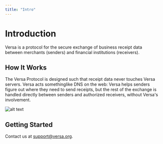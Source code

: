 ```yaml
---
title: "Intro"
---
```


# Introduction

Versa is a protocol for the secure exchange of business receipt data between merchants (senders) and financial institutions (receivers).

## How It Works

The Versa Protocol is designed such that receipt data never touches Versa servers. Versa acts somethinglike DNS on the web: Versa helps senders figure out where they need to send receipts, but the rest of the exchange is handled directly between senders and authorized receivers, without Versa's involvement.

![alt text](https://raw.githubusercontent.com/versa-protocol/docs/main/assets/images/versa_diagram.svg)

## Getting Started

Contact us at <a href="mailto:support@versa.org">support@versa.org</a>.
